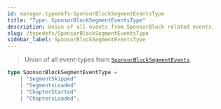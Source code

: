 ```yaml
---
id: manager-typedefs-SponsorBlockSegmentEventsType
title: "Type: SponsorBlockSegmentEventsType"
description: Union of all events from SponsorBlock related events.
slug: /typedefs/SponsorBlockSegmentEventsType
sidebar_label: SponsorBlockSegmentEventsType
---
```


> Union of all event-types from [`SponsorBlockSegmentEvents`](./PlayerEvents/SponsorBlockEvents.mdx).

```ts
type SponsorBlockSegmentEventType = 
	| "SegmentSkipped"
	| "SegmentsLoaded"
	| "ChapterStarted"
	| "ChaptersLoaded";
